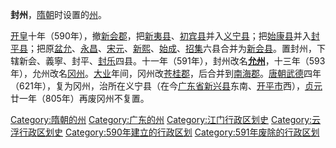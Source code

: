 '''封州'''，[[隋朝|隋朝]]时设置的[[州|州]]。

[[开皇|开皇]]十年（590年），撤[[新会郡|新会郡]]，把[[新夷县|新夷县]]、[[初宾县|初宾县]]并入[[义宁县|义宁县]]；把[[始康县|始康县]]并入[[封平县|封平县]]；把原[[盆允县|盆允]]、[[永昌县|永昌]]、[[宋元县|宋元]]、[[新熙县|新熙]]、[[始成县|始成]]、[[招集县|招集]]六县合并为[[新会县|新会县]]。置封州，下辖新会、義寧、封平、[[封乐县|封乐]]四县。十一年（591年），封州改名'''[[允州|允州]]'''，十三年（593年），允州改名[[冈州|冈州]]。[[大业_(年号)|大业]]年间，冈州改[[苍桂郡|苍桂郡]]，后合并到[[南海郡|南海郡]]。[[唐朝|唐朝]][[武德|武德]]四年（621年），复为冈州，治所在义宁县（在今[[广东省|广东省]][[新兴县|新兴县]]东南、[[开平市|开平市]]西），[[貞元_(唐朝)|贞元]]廿一年（805年）再废冈州不复置。

{{隋朝行政区划小作品}}
{{DEFAULTSORT:F}}
[[Category:隋朝的州|Category:隋朝的州]]
[[Category:广东的州|Category:广东的州]]
[[Category:江门行政区划史|Category:江门行政区划史]]
[[Category:云浮行政区划史|Category:云浮行政区划史]]
[[Category:590年建立的行政区划|Category:590年建立的行政区划]]
[[Category:591年废除的行政区划|Category:591年废除的行政区划]]